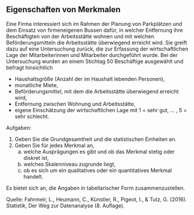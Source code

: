 ## Eigenschaften von Merkmalen

Eine Firma interessiert sich im Rahmen der Planung von Parkplätzen und dem Einsatz von firmeneigenen Bussen dafür, in welcher Entfernung ihre Beschäftigten von der Arbeitsstätte wohnen und mit welchen Beförderungsmitteln die Arbeitsstätte überwiegend erreicht wird. Sie greift dazu auf eine Untersuchung zurück, die zur Erfassung der wirtschaftlichen Lage der Mitarbeiterinnen und Mitarbeiter durchgeführt wurde. Bei der Untersuchung wurden an einem Stichtag 50 Beschäftige ausgewählt und befragt hinsichtlich

- Haushaltsgröße (Anzahl der im Haushalt lebenden Personen),
- monatliche Miete,
- Beförderungsmittel, mit dem die Arbeitsstätte überwiegend erreicht wird,
- Entfernung zwischen Wohnung und Arbeitsstätte,
- eigene Einschätzung der wirtschaftlichen Lage mit 1 = sehr gut, $\dots$ , 5 = sehr schlecht.

Aufgaben: 

1. Geben Sie die Grundgesamtheit und die statistischen Einheiten an.
1. Geben Sie für jedes Merkmal an,
    a) welche Ausprägungen es gibt und ob das Merkmal stetig oder diskret ist,
    a) welches Skalenniveau zugrunde liegt,
    a) ob es sich um ein qualitatives oder ein quantitatives Merkmal handelt.

Es bietet sich an, die Angaben in tabellarischer Form zusammenzustellen.

Quelle: Fahrmeir, L., Heumann, C., Künstler, R., Pigeot, I., & Tutz, G. (2016). Statistik, Der Weg zur Datenanalyse (8. Auflage).